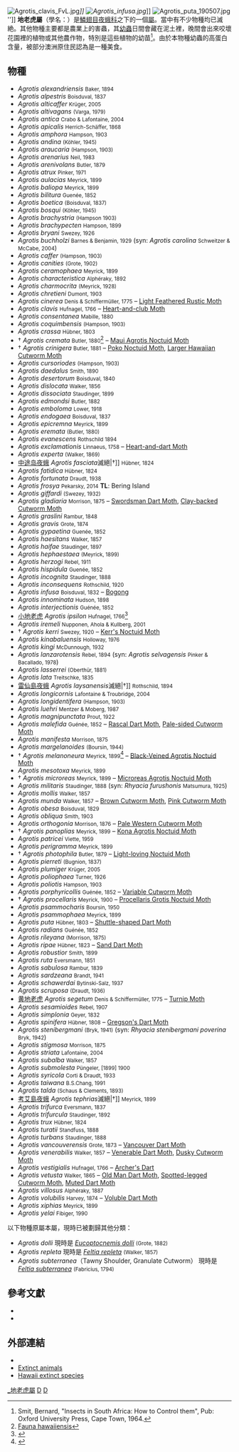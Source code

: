{{Automatic Taxobox
| taxon = Agrotis
| image = Agrotis exclamationis01.jpg
| image_caption =  ''[[Agrotis_exclamationis|Agrotis exclamationis]]''
| authority = [[Ferdinand_Ochsenheimer|Ochsenheimer]], 1816
| subdivision_ranks = [[種_(生物)|種]]
| subdivision = [[#物種|見內文]]
| synonyms =
*''[[Onychagrotis|Onychagrotis]]'' <small>Hampson, 1903</small>
}}
[[File:Agrotis_clavis_FvL.jpg|thumb]]'']]
[[File:Agrotis_infusa.jpg|thumb]]'']]
[[File:Agrotis_puta_190507.jpg|thumb]]'']]
'''地老虎屬'''（學名：{{lang|la|'''''Agrotis'''''}}）是[[鱗翅目|鱗翅目]][[夜蛾科|夜蛾科]]之下的一個[[屬_(生物)|屬]]。當中有不少物種均已滅絶。其他物種主要都是農業上的害蟲，其[[幼蟲|幼蟲]]日間會藏在泥土裡，晚間會出來咬壞花園裡的植物或其他農作物，特別是這些植物的幼苗<ref>Smit, Bernard, "Insects in South Africa: How to Control them", Pub: Oxford University Press, Cape Town, 1964.</ref>。由於本物種幼蟲的高蛋白含量，被部分澳洲原住民認為是一種美食。

==物種==

* ''Agrotis alexandriensis'' <small>Baker, 1894</small>
* ''Agrotis alpestris'' <small>Boisduval, 1837</small>
* ''Agrotis alticaffer'' <small>Krüger, 2005</small>
* ''Agrotis altivagans'' <small>(Varga, 1979)</small>
* ''Agrotis antica'' <small>Crabo & Lafontaine, 2004</small>
* ''Agrotis apicalis'' <small>Herrich-Schäffer, 1868</small>
* ''Agrotis amphora'' <small>Hampson, 1903</small>
* ''Agrotis andina'' <small>(Köhler, 1945)</small>
* ''Agrotis araucaria'' <small>(Hampson, 1903)</small>
* ''Agrotis arenarius'' <small>Neil, 1983</small>
* ''Agrotis arenivolans'' <small>Butler, 1879</small>
* ''Agrotis atrux'' <small>Pinker, 1971</small>
* ''Agrotis aulacias'' <small>Meyrick, 1899</small>
* ''Agrotis baliopa'' <small>Meyrick, 1899</small>
* ''Agrotis bilitura'' <small>Guenée, 1852</small>
* ''Agrotis boetica'' <small>(Boisduval, 1837)</small>
* ''Agrotis bosqui'' <small>(Köhler, 1945)</small>
* ''Agrotis brachystria'' <small>(Hampson 1903)</small>
* ''Agrotis brachypecten'' <small>Hampson, 1899</small>
* ''Agrotis bryani'' <small>Swezey, 1926</small>
* ''Agrotis buchholzi'' <small>Barnes & Benjamin, 1929</small> (syn: ''Agrotis carolina'' <small>Schweitzer & McCabe, 2004</small>)
* ''Agrotis caffer'' <small>(Hampson, 1903)</small>
* ''Agrotis canities'' <small>(Grote, 1902)</small>
* ''Agrotis ceramophaea'' <small>Meyrick, 1899</small>
* ''Agrotis characteristica'' <small>Alphéraky, 1892</small>
* ''Agrotis charmocrita'' <small> (Meyrick, 1928)</small>
* ''Agrotis chretieni'' <small>Dumont, 1903</small>
* ''Agrotis cinerea'' <small>Denis & Schiffermüller, 1775</small> – [[Light_Feathered_Rustic_Moth|Light Feathered Rustic Moth]]
* ''Agrotis clavis'' <small>Hufnagel, 1766</small> – [[Heart-and-club_Moth|Heart-and-club Moth]] 
* ''Agrotis consentanea'' <small>Mabille, 1880 </small>
* ''Agrotis coquimbensis'' <small>(Hampson, 1903)</small>
* ''Agrotis crassa'' <small>Hübner, 1803</small>
* † ''Agrotis cremata'' <small>Butler, 1880</small><ref>[http://www.archive.org/stream/faunahawaiiensis12shar/faunahawaiiensis12shar_djvu.txt Fauna hawaiiensis]</ref> – [[Maui_Agrotis_Noctuid_Moth|Maui Agrotis Noctuid Moth]]
* † ''Agrotis crinigera'' <small>Butler, 1881</small> – [[Poko_Noctuid_Moth|Poko Noctuid Moth]], [[Larger_Hawaiian_Cutworm_Moth|Larger Hawaiian Cutworm Moth]]
* ''Agrotis cursoriodes'' <small>(Hampson, 1903)</small>
* ''Agrotis daedalus'' <small>Smith, 1890</small>
* ''Agrotis desertorum'' <small>Boisduval, 1840</small>
* ''Agrotis dislocata'' <small>Walker, 1856</small>
* ''Agrotis dissociata'' <small>Staudinger, 1899</small>
* ''Agrotis edmondsi'' <small>Butler, 1882</small>
* ''Agrotis emboloma'' <small>Lower, 1918</small>
* ''Agrotis endogaea'' <small>Boisduval, 1837</small>
* ''Agrotis epicremna'' <small>Meyrick, 1899</small>
* ''Agrotis eremata'' <small>(Butler, 1880)</small>
* ''Agrotis evanescens'' <small>Rothschild 1894</small>
* ''Agrotis exclamationis'' <small>Linnaeus, 1758</small> – [[Heart-and-dart_Moth|Heart-and-dart Moth]] 
* ''Agrotis experta'' <small>(Walker, 1869)</small>
* [[中途岛夜蛾|中途岛夜蛾]] ''Agrotis fasciata''滅絕|†]] <small>Hübner, 1824</small>
* ''Agrotis fatidica'' <small>Hübner, 1824</small>
* ''Agrotis fortunata'' <small>Draudt, 1938</small>
* ''Agrotis frosya'' <small>Pekarsky, 2014</small> '''TL''': Bering Island
* ''Agrotis giffardi'' <small>(Swezey, 1932)</small>
* ''Agrotis gladiaria'' <small>Morrison, 1875</small> – [[Swordsman_Dart_Moth|Swordsman Dart Moth]], [[Clay-backed_Cutworm_Moth|Clay-backed Cutworm Moth]]
* ''Agrotis graslini'' <small>Rambur, 1848</small>
* ''Agrotis gravis'' <small>Grote, 1874</small>
* ''Agrotis gypaetina'' <small>Guenée, 1852</small>
* ''Agrotis haesitans'' <small>Walker, 1857</small>
* ''Agrotis haifae'' <small>Staudinger, 1897</small>
* ''Agrotis hephaestaea'' <small>(Meyrick, 1899)</small>
* ''Agrotis herzogi'' <small>Rebel, 1911</small>
* ''Agrotis hispidula'' <small>Guenée, 1852</small>
* ''Agrotis incognita'' <small>Staudinger, 1888</small>
* ''Agrotis inconsequens'' <small>Rothschild, 1920</small>
* ''Agrotis infusa'' <small>Boisduval, 1832</small> – [[Bogong_moth|Bogong]] 
* ''Agrotis innominata'' <small>Hudson, 1898</small>
* ''Agrotis interjectionis'' <small>Guénée, 1852</small>
* [[小地老虎|小地老虎]] ''Agrotis ipsilon'' <small>Hufnagel, 1766</small><ref>{{cite web |url=http://www.twword.com/wiki/%E5%B0%8F%E5%9C%B0%E8%80%81%E8%99%8E |title=小地老虎 |accessdate=2016-06-06 |language=zh }}</ref>
* ''Agrotis iremeli'' <small>Nupponen, Ahola & Kullberg, 2001</small>
* † ''Agrotis kerri'' <small>Swezey, 1920</small> – [[Kerr's_Noctuid_Moth|Kerr's Noctuid Moth]]
* ''Agrotis kinabaluensis'' <small>Holloway, 1976</small>
* ''Agrotis kingi'' <small>McDunnough, 1932</small>
* ''Agrotis lanzarotensis'' <small>Rebel, 1894</small> (syn: ''Agrotis selvagensis'' <small>Pinker & Bacallado, 1978</small>)
* ''Agrotis lasserrei'' <small>(Oberthür, 1881)</small>
* ''Agrotis lata'' <small>Treitschke, 1835</small>
* [[雷仙島夜蛾|雷仙島夜蛾]] ''Agrotis laysanensis''滅絕|†]] <small>Rothschild, 1894</small>
* ''Agrotis longicornis'' <small>Lafontaine & Troubridge, 2004</small>
* ''Agrotis longidentifera'' <small>(Hampson, 1903)</small>
* ''Agrotis luehri'' <small>Mentzer & Moberg, 1987</small>
* ''Agrotis magnipunctata'' <small>Prout, 1922</small>
* ''Agrotis malefida'' <small>Guénée, 1852</small> – [[Rascal_Dart_Moth|Rascal Dart Moth]], [[Pale-sided_Cutworm_Moth|Pale-sided Cutworm Moth]] 
* ''Agrotis manifesta'' <small>Morrison, 1875</small>
* ''Agrotis margelanoides'' <small>(Boursin, 1944)</small>
* † ''Agrotis melanoneura'' <small>Meyrick, 1899</small><ref>{{Cite web |url=http://zipcodezoo.com/Animals/A/Agrotis_melanoneura/ |title=Zipcodezoo Agrotis melanoneura |accessdate=2016-06-06 |archive-date=2010-03-11 |archive-url=https://web.archive.org/web/20100311150639/http://zipcodezoo.com/Animals/A/Agrotis_melanoneura/ |dead-url=no }}</ref> – [[Black-Veined_Agrotis_Noctuid_Moth|Black-Veined Agrotis Noctuid Moth]]
* ''Agrotis mesotoxa'' <small>Meyrick, 1899</small>
* † ''Agrotis microreas'' <small>Meyrick, 1899</small> – [[Microreas_Agrotis_Noctuid_Moth|Microreas Agrotis Noctuid Moth]] 
* ''Agrotis militaris'' <small>Staudinger, 1888</small> (syn: ''Rhyacia furushonis'' <small>Matsumura, 1925</small>)
* ''Agrotis mollis'' <small>Walker, 1857</small>
* ''Agrotis munda'' <small>Walker, 1857</small> – [[Brown_Cutworm_Moth|Brown Cutworm Moth]], [[Pink_Cutworm_Moth|Pink Cutworm Moth]]
* ''Agrotis obesa'' <small>Boisduval, 1829</small>
* ''Agrotis obliqua'' <small>Smith, 1903</small>
* ''Agrotis orthogonia'' <small>Morrison, 1876</small> – [[Pale_Western_Cutworm_Moth|Pale Western Cutworm Moth]]
* † ''Agrotis panoplias'' <small>Meyrick, 1899</small> – [[Kona_Agrotis_Noctuid_Moth|Kona Agrotis Noctuid Moth]]
* ''Agrotis patricei'' <small>Viette, 1959</small>
* ''Agrotis perigramma'' <small>Meyrick, 1899</small>
* † ''Agrotis photophila'' <small>Butler, 1879</small> – [[Light-loving_Noctuid_Moth|Light-loving Noctuid Moth]]
* ''Agrotis pierreti'' <small>(Bugnion, 1837)</small>
* ''Agrotis plumiger'' <small>Krüger, 2005</small>
* ''Agrotis poliophaea'' <small>Turner, 1926</small>
* ''Agrotis poliotis'' <small>Hampson, 1903</small>
* ''Agrotis porphyricollis'' <small>Guénée, 1852</small> – [[Variable_Cutworm_Moth|Variable Cutworm Moth]]
* † ''Agrotis procellaris'' <small>Meyrick, 1900</small> – [[Procellaris_Grotis_Noctuid_Moth|Procellaris Grotis Noctuid Moth]]
* ''Agrotis psammocharis'' <small>Boursin, 1950</small>
* ''Agrotis psammophaea'' <small>Meyrick, 1899</small>
* ''Agrotis puta'' <small>Hübner, 1803</small> – [[Shuttle-shaped_Dart_Moth|Shuttle-shaped Dart Moth]]
* ''Agrotis radians'' <small>Guénée, 1852</small>
* ''Agrotis rileyana'' <small>(Morrison, 1875)</small>
* ''Agrotis ripae'' <small>Hübner, 1823</small> – [[Sand_Dart_Moth|Sand Dart Moth]]
* ''Agrotis robustior'' <small>Smith, 1899</small>
* ''Agrotis ruta'' <small>Eversmann, 1851</small>
* ''Agrotis sabulosa'' <small>Rambur, 1839</small>
* ''Agrotis sardzeana'' <small>Brandt, 1941</small>
* ''Agrotis schawerdai'' <small>Bytinski-Salz, 1937</small>
* ''Agrotis scruposa'' <small>(Draudt, 1936)</small>
* [[黄地老虎|黄地老虎]] ''Agrotis segetum'' <small>Denis & Schiffermüller, 1775</small> – [[Turnip_Moth|Turnip Moth]]
* ''Agrotis sesamioides'' <small>Rebel, 1907</small>
* ''Agrotis simplonia'' <small>Geyer, 1832</small>
* ''Agrotis spinifera'' <small>Hübner, 1808</small> – [[Gregson's_Dart_Moth|Gregson's Dart Moth]]
* ''Agrotis stenibergmani'' <small>(Bryk, 1941)</small> (syn: ''Rhyacia stenibergmani poverina'' <small>Bryk, 1942</small>)
* ''Agrotis stigmosa'' <small>Morrison, 1875</small>
* ''Agrotis striata'' <small>Lafontaine, 2004</small>
* ''Agrotis subalba'' <small>Walker, 1857</small>
* ''Agrotis submolesta'' <small>Püngeler, [1899] 1900</small>
* ''Agrotis syricola'' <small>Corti & Draudt, 1933</small>
* ''Agrotis taiwana'' <small>B.S.Chang, 1991</small>
* ''Agrotis talda'' <small>(Schaus & Clements, 1893)</small>
* [[考艾島夜蛾|考艾島夜蛾]] ''Agrotis tephrias''滅絕|†]] <small>Meyrick, 1899</small>
* ''Agrotis trifurca'' <small>Eversmann, 1837</small>
* ''Agrotis trifurcula'' <small>Staudinger, 1892</small>
* ''Agrotis trux'' <small>Hübner, 1824</small>
* ''Agrotis turatii'' <small>Standfuss, 1888</small>
* ''Agrotis turbans'' <small>Staudinger, 1888</small>
* ''Agrotis vancouverensis'' <small>Grote, 1873</small> – [[Vancouver_Dart_Moth|Vancouver Dart Moth]]
* ''Agrotis venerabilis'' <small>Walker, 1857</small> – [[Venerable_Dart_Moth|Venerable Dart Moth]], [[Dusky_Cutworm_Moth|Dusky Cutworm Moth]]
* ''Agrotis vestigialis'' <small>Hufnagel, 1766</small> – [[Archer's_Dart|Archer's Dart]]
* ''Agrotis vetusta'' <small>Walker, 1865</small> – [[Old_Man_Dart_Moth|Old Man Dart Moth]], [[Spotted-legged_Cutworm_Moth|Spotted-legged Cutworm Moth]], [[Muted_Dart_Moth|Muted Dart Moth]] 
* ''Agrotis villosus'' <small>Alphéraky, 1887</small>
* ''Agrotis volubilis'' <small>Harvey, 1874</small> – [[Voluble_Dart_Moth|Voluble Dart Moth]] 
* ''Agrotis xiphias'' <small>Meyrick, 1899</small>
* ''Agrotis yelai'' <small>Fibiger, 1990</small>

以下物種原屬本屬，現時已被劃歸其他分類：
* ''Agrotis dolli'' 現時是 ''[[Eucoptocnemis_dolli|Eucoptocnemis dolli]]'' <small>(Grote, 1882)</small>
* ''Agrotis repleta'' 現時是 ''[[Feltia_repleta|Feltia repleta]]'' <small>(Walker, 1857)</small>
* ''Agrotis subterranea''（Tawny Shoulder, Granulate Cutworm） 現時是 ''[[Feltia_subterranea|Feltia subterranea]]'' <small>(Fabricius, 1794)</small>

==參考文獻==
{{reflist}}
* {{cite journal |last=Pekarsky |first=O. |year=2014 |title=Contribution to the knowledge of Noctuidae fauna of Bering island. |journal=Fibigeriana supplement |volume=2 |pages= 177–200 pp. color plates 299–304 pp. |language=en }}
* {{cite journal |last=Varga |first=Z. |authorlink=瓦爾加 |year=1979 |title=Neue Noctuiden aus der Sammlung Vartian (Wien), II. (Lepidoptera, Noctuidae) |trans_title=從維也納收集的新夜蛾科物種（鱗翅目，夜蛾科）|journal=[[奧地利昆蟲學家協會期刊|Zeitschrift der Arbeitsgemeinschaft Österreichischer Entomologen]] |volume=31 |pages=1-12 |language=de }}

==外部連結==
*{{eol|53482}}
*[https://web.archive.org/web/20090828050200/http://www.earthwitness.com/Animals.htm Extinct animals]
*[http://hbs.bishopmuseum.org/endangered/ext-insects.html Hawaii extinct species]{{Wayback|url=http://hbs.bishopmuseum.org/endangered/ext-insects.html |date=20160514225451 }}
{{taxonbar}}

[[Category:_地老虎屬|]]
[[Category:_夜蛾科|D]]
[[Category:_1816年描述的分类群|D]]